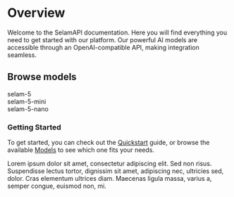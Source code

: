 
# Overview

Welcome to the SelamAPI documentation. Here you will find everything you need to get started with our platform. Our powerful AI models are accessible through an OpenAI-compatible API, making integration seamless.

## Browse models

<div className="grid grid-cols-1 md:grid-cols-3 gap-4 mt-6">
  <div className="h-32 rounded-lg border border-border flex items-center justify-center text-2xl font-bold text-white text-center hover:border-neutral-600 transition-colors bg-gradient-to-r from-pink-500 to-orange-500">
    selam-5
  </div>
  <div className="h-32 rounded-lg border border-border flex items-center justify-center text-2xl font-bold text-white text-center hover:border-neutral-600 transition-colors bg-gradient-to-r from-purple-600 to-fuchsia-500">
    selam-5-mini
  </div>
  <div className="h-32 rounded-lg border border-border flex items-center justify-center text-2xl font-bold text-white text-center hover:border-neutral-600 transition-colors bg-gradient-to-r from-teal-500 to-blue-400">
    selam-5-nano
  </div>
</div>

### Getting Started

To get started, you can check out the [Quickstart](/quickstart) guide, or browse the available [Models](/models) to see which one fits your needs.

Lorem ipsum dolor sit amet, consectetur adipiscing elit. Sed non risus. Suspendisse lectus tortor, dignissim sit amet, adipiscing nec, ultricies sed, dolor. Cras elementum ultrices diam. Maecenas ligula massa, varius a, semper congue, euismod non, mi.
